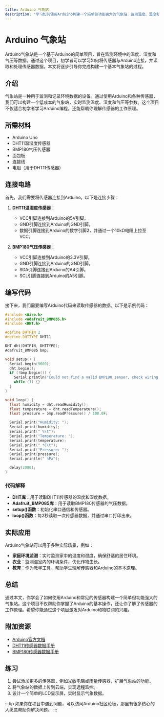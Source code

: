 ```yaml
---
title: Arduino 气象站
description: "学习如何使用Arduino构建一个简单但功能强大的气象站，监测温度、湿度和气压等环境数据。"
---
```


# Arduino 气象站

Arduino气象站是一个基于Arduino的简单项目，旨在监测环境中的温度、湿度和气压等数据。通过这个项目，初学者可以学习如何将传感器与Arduino连接，并读取和处理传感器数据。本文将逐步引导你完成构建一个基本气象站的过程。

## 介绍

气象站是一种用于监测和记录环境数据的设备。通过使用Arduino和各种传感器，我们可以构建一个低成本的气象站，实时监测温度、湿度和气压等参数。这个项目不仅适合初学者学习Arduino编程，还能帮助你理解传感器的工作原理。

## 所需材料

- Arduino Uno
- DHT11温湿度传感器
- BMP180气压传感器
- 面包板
- 连接线
- 电阻（用于DHT11传感器）

## 连接电路

首先，我们需要将传感器连接到Arduino。以下是连接步骤：

1. **DHT11温湿度传感器**：
   - VCC引脚连接到Arduino的5V引脚。
   - GND引脚连接到Arduino的GND引脚。
   - 数据引脚连接到Arduino的数字引脚2，并通过一个10kΩ电阻上拉至VCC。

2. **BMP180气压传感器**：
   - VCC引脚连接到Arduino的3.3V引脚。
   - GND引脚连接到Arduino的GND引脚。
   - SDA引脚连接到Arduino的A4引脚。
   - SCL引脚连接到Arduino的A5引脚。

## 编写代码

接下来，我们需要编写Arduino代码来读取传感器的数据。以下是示例代码：

```cpp
#include <Wire.h>
#include <Adafruit_BMP085.h>
#include <DHT.h>

#define DHTPIN 2
#define DHTTYPE DHT11

DHT dht(DHTPIN, DHTTYPE);
Adafruit_BMP085 bmp;

void setup() {
  Serial.begin(9600);
  dht.begin();
  if (!bmp.begin()) {
    Serial.println("Could not find a valid BMP180 sensor, check wiring!");
    while (1) {}
  }
}

void loop() {
  float humidity = dht.readHumidity();
  float temperature = dht.readTemperature();
  float pressure = bmp.readPressure() / 100.0F;

  Serial.print("Humidity: ");
  Serial.print(humidity);
  Serial.print(" %\t");
  Serial.print("Temperature: ");
  Serial.print(temperature);
  Serial.print(" *C\t");
  Serial.print("Pressure: ");
  Serial.print(pressure);
  Serial.println(" hPa");

  delay(2000);
}
```

### 代码解释

- **DHT库**：用于读取DHT11传感器的温度和湿度数据。
- **Adafruit_BMP085库**：用于读取BMP180传感器的气压数据。
- **setup()函数**：初始化串口通信和传感器。
- **loop()函数**：每2秒读取一次传感器数据，并通过串口打印出来。

## 实际应用

Arduino气象站可以用于多种实际场景，例如：

- **家庭环境监测**：实时监测家中的温度和湿度，确保舒适的居住环境。
- **农业**：监测温室内的环境条件，优化作物生长。
- **教育**：作为教学工具，帮助学生理解传感器和Arduino的基本原理。

## 总结

通过本文，你学会了如何使用Arduino和常见的传感器构建一个简单但功能强大的气象站。这个项目不仅帮助你掌握了Arduino的基本操作，还让你了解了传感器的工作原理。希望你能通过这个项目激发对Arduino和物联网的兴趣。

## 附加资源

- [Arduino官方文档](https://www.arduino.cc/en/Guide)
- [DHT11传感器数据手册](https://www.mouser.com/datasheet/2/758/DHT11-Technical-Data-Sheet-Translated-Version-1143054.pdf)
- [BMP180传感器数据手册](https://cdn-shop.adafruit.com/datasheets/BST-BMP180-DS000-09.pdf)

## 练习

1. 尝试添加更多的传感器，例如光敏电阻或雨量传感器，扩展气象站的功能。
2. 将气象站的数据上传到云端，实现远程监控。
3. 设计一个简单的LCD显示屏，实时显示气象数据。

:::tip
如果你在项目中遇到问题，可以访问Arduino社区论坛，那里有很多热心的人愿意帮助你解决问题。
:::